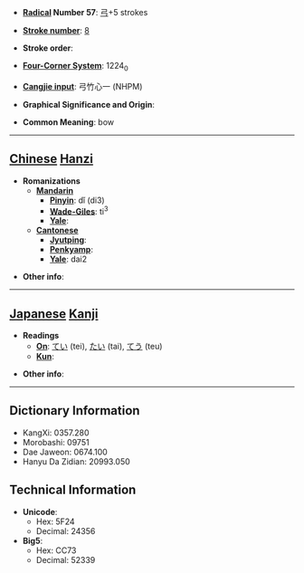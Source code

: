 * '''[[Wiktionary:Chinese radical index| Radical]] Number 57''': [[Wiktionary:Chinese radical index 弓|弓]]+5 strokes

* '''[[Wiktionary:Chinese total strokes index|Stroke number]]''': [[Wiktionary:Chinese total strokes index 8|8]]

* '''Stroke order''': 

* '''[[Wiktionary:Chinese four corner index|Four-Corner System]]''': 1224<sub>0</sub>

* '''[[Wiktionary:Chinese Cangjie index|Cangjie input]]''': 弓竹心一 (NHPM)

* '''Graphical Significance and Origin''': 

* '''Common Meaning''': bow

----

== [[Chinese]] [[Hanzi]] ==

* '''Romanizations'''
** '''[[Mandarin]]'''
*** '''[[Pinyin]]''': dǐ (di3)
*** '''[[Wade-Giles]]''': ti<sup>3</sup>
*** '''[[Yale]]''': 
** '''[[Cantonese]]'''
*** '''[[Jyutping]]''':
*** '''[[Penkyamp]]''': 
*** '''[[Yale]]''': dai2

* '''Other info''': 

----

== [[Japanese]] [[Kanji]] ==

* '''Readings'''
** '''[[On]]''': [[てい]] (tei), [[たい]] (tai), [[てう]] (teu)
** '''[[Kun]]''': 

* '''Other info''':  

----

== Dictionary Information ==

* KangXi: 0357.280
* Morobashi: 09751
* Dae Jaweon: 0674.100
* Hanyu Da Zidian: 20993.050

== Technical Information ==

* '''Unicode''':
** Hex: 5F24
** Decimal: 24356
* '''Big5''':
** Hex: CC73
** Decimal: 52339